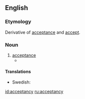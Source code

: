 ==English==

===Etymology===
Derivative of [[acceptance]] and [[accept]].

===Noun===
{{en-noun|-}}

# [[acceptance]]
#* {{quote-book|passage=Here's a proof of gift, But here's no proof, sir, of ''acceptancy''.|author=Elizabeth Barrett Browning|title=Aurora Leigh, book 2|year=1856}}

====Translations====
{{trans-top|acceptance}}
* Swedish: {{t+|sv|acceptans|c}}
{{trans-mid}}
{{trans-bottom}}

[[id:acceptancy]]
[[ru:acceptancy]]